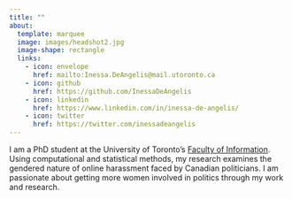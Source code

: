 ```yaml
---
title: ""
about:
  template: marquee
  image: images/headshot2.jpg
  image-shape: rectangle
  links: 
    - icon: envelope
      href: mailto:Inessa.DeAngelis@mail.utoronto.ca
    - icon: github
      href: https://github.com/InessaDeAngelis
    - icon: linkedin
      href: https://www.linkedin.com/in/inessa-de-angelis/
    - icon: twitter
      href: https://twitter.com/inessadeangelis
---
```


I am a PhD student at the University of Toronto's [Faculty of Information](https://ischool.utoronto.ca/). Using computational and statistical methods, my research examines the gendered nature of online harassment faced by Canadian politicians. I am passionate about getting more women involved in politics through my work and research. 
